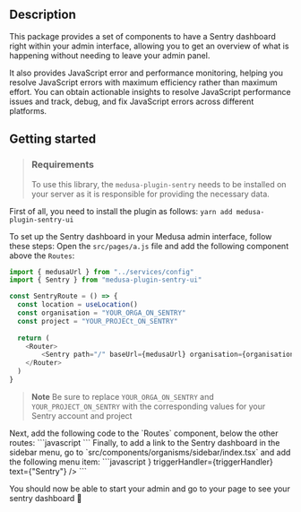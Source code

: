 
## Description

This package provides a set of components to have a Sentry dashboard right within your admin interface, allowing you to get an overview of what is happening without needing to leave your admin panel.

It also provides JavaScript error and performance monitoring, helping you resolve JavaScript errors with maximum efficiency rather than maximum effort. You can obtain actionable insights to resolve JavaScript performance issues and track, debug, and fix JavaScript errors across different platforms.

## Getting started

> ### Requirements
> To use this library, the `medusa-plugin-sentry` needs to be installed on your server
> as it is responsible for providing the necessary data.

First of all, you need to install the plugin as follows: `yarn add medusa-plugin-sentry-ui`

To set up the Sentry dashboard in your Medusa admin interface, follow these steps:
<CircleStep index={1}>
Open the `src/pages/a.js` file and add the following component above the `Routes`:
```javascript
import { medusaUrl } from "../services/config"
import { Sentry } from "medusa-plugin-sentry-ui"

const SentryRoute = () => {
  const location = useLocation()
  const organisation = "YOUR_ORGA_ON_SENTRY"
  const project = "YOUR_PROJECt_ON_SENTRY"
  
  return (
    <Router>
        <Sentry path="/" baseUrl={medusaUrl} organisation={organisation} project={project} location={location} />
    </Router>
  )
}
```
> **Note**
> Be sure to replace `YOUR_ORGA_ON_SENTRY` and `YOUR_PROJECT_ON_SENTRY` with the corresponding values for your Sentry account and project
</CircleStep>

<CircleStep index={2}>
Next, add the following code to the `Routes` component, below the other routes:
```javascript
<SentryRoute path="sentry/*"/>
```
</CircleStep> 
<CircleStep index={3}>
Finally, to add a link to the Sentry dashboard in the sidebar menu, go to `src/components/organisms/sidebar/index.tsx` and add the following menu item:
```javascript
<SidebarMenuItem
    pageLink={"/a/sentry"}
    icon={<ClockIcon size={ICON_SIZE} />}
    triggerHandler={triggerHandler}
    text={"Sentry"}
/>
  </CircleStep> 
```

You should now be able to start your admin and go to your page to see your sentry dashboard :rocket:

